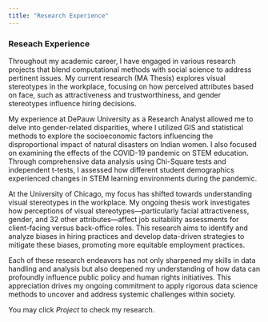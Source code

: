 ```yaml
---
title: "Research Experience"
---
```



### Reseach Experience

Throughout my academic career, I have engaged in various research projects that blend computational methods with social science to address pertinent issues. My current research (MA Thesis) explores visual stereotypes in the workplace, focusing on how perceived attributes based on face, such as attractiveness and trustworthiness, and gender stereotypes influence hiring decisions.

My experience at DePauw University as a Research Analyst allowed me to delve into gender-related disparities, where I utilized GIS and statistical methods to explore the socioeconomic factors influencing the disproportional impact of natural disasters on Indian women. I also focused on examining the effects of the COVID-19 pandemic on STEM education. Through comprehensive data analysis using Chi-Square tests and independent t-tests, I assessed how different student demographics experienced changes in STEM learning environments during the pandemic. 

At the University of Chicago, my focus has shifted towards understanding visual stereotypes in the workplace. My ongoing thesis work investigates how perceptions of visual stereotypes—particularly facial attractiveness, gender, and 32 other attributes—affect job suitability assessments for client-facing versus back-office roles. This research aims to identify and analyze biases in hiring practices and develop data-driven strategies to mitigate these biases, promoting more equitable employment practices. 

Each of these research endeavors has not only sharpened my skills in data handling and analysis but also deepened my understanding of how data can profoundly influence public policy and human rights initiatives. This appreciation drives my ongoing commitment to apply rigorous data science methods to uncover and address systemic challenges within society.

You may click *Project* to check my research.